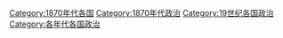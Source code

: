 
[[Category:1870年代各国|Category:1870年代各国]]
[[Category:1870年代政治|Category:1870年代政治]]
[[Category:19世纪各国政治|Category:19世纪各国政治]]
[[Category:各年代各国政治|Category:各年代各国政治]]